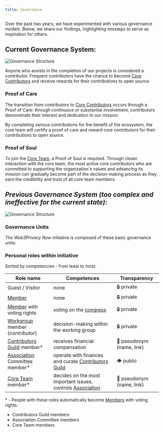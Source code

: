 ```yaml
---
title: Governance
---
```



Over the past two years, we have experimented with various governance models. 
Below, we share our findings, highlighting missteps to serve as inspiration for others.

## Current Governance System:

![Governance Structure](./assets/gov-stru.png)

Anyone who assists in the completion of our projects is considered a contributor. Frequent contributors have the chance to become [Core Contributors](https://docs.web3privacy.info/core-contributors/) and receive rewards for their contributions to open source.

### Proof of Care

The transition from contributors to [Core Contributors](https://docs.web3privacy.info/core-contributors/) occurs through a Proof of Care: through continuous or substantial involvement, contributors demonstrate their interest and dedication to our mission. 

By completing various contributions for the benefit of the ecosystem, the core team will certify a proof of care and reward core contributors for their contributions to open source. 

### Proof of Soul

To join the [Core Team](https://docs.web3privacy.info/core-team/), a Proof of Soul is required. Through closer interaction with the core team, the most active core contributors who are committed to supporting the organization's values and advancing its mission can gradually become part of the decision-making process as they earn the credibility and trust of all core team members.


## *Previous Governance System (too complex and ineffective for the current state)*:

![Governance Structure](./assets/governance-structure.png)

### Governance Units

*The Web3Privacy Now* initiative is composed of these basic governance units:

<LinkCard
  title="Congress"
  description="Top organ, votes on most important issues, elects Core Team/Association executives"
  href="/congress"
/>
<LinkCard
  title="Core Team"
  description="Main decision-making and executive body"
  href="/core-team"
/>
<LinkCard
  title="Association"
  description="Legal entity, executes Core Team requirements, accepts donations, pay expenses"
  href="/association"
/>
<LinkCard
  title="Treasury"
  description="Fund management"
  href="/treasury"
/>
<LinkCard
  title="Contributors Guild"
  description="Group of members receiving incentives"
  href="/guild"
/>

### Personal roles within initiative

Sorted by competencies - from least to most.

| Role name | Competences | Transparency |
| --- | --- | --- |
| Guest / Visitor | none | 🔒 private |
| [Member](/membership) | none | 🔒 private |
| [Member](/membership) with voting rights | voting on the [congress](/congress) | 🔒 private |
| [Workgroup](/workgroups) member (*contributor*) | decision-making within the working group | 🔒 private |
| [Contributors Guild](/guild) member* | receives financial compensation | 🥷 pseudonym (name, link) |
| [Association](/association) Committee member* | operate with finances and curate [Contributors Guild](/guild) | 👁️ public |
| [Core Team](/core-team) member* | decides on the most important issues, controls [Association](/association) | 🥷 pseudonym (name, link) |

\* - People with these roles automatically become [Members](/membership) with voting rights:
  - Contributors Guild members
  - Association Committee members
  - Core Team members
